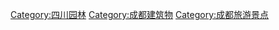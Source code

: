[[Category:四川园林|Category:四川园林]]
[[Category:成都建筑物|Category:成都建筑物]]
[[Category:成都旅游景点|Category:成都旅游景点]]